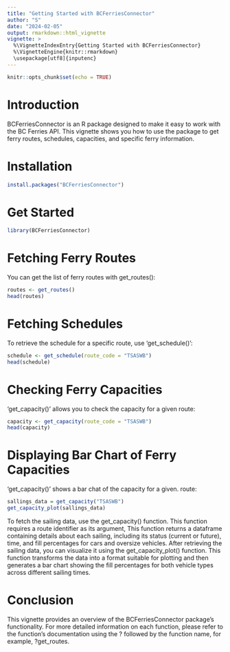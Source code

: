 ```yaml
---
title: "Getting Started with BCFerriesConnector"
author: "S"
date: "2024-02-05"
output: rmarkdown::html_vignette
vignette: >
  %\VignetteIndexEntry{Getting Started with BCFerriesConnector}
  %\VignetteEngine{knitr::rmarkdown}
  \usepackage[utf8]{inputenc}
---
```


```r
knitr::opts_chunk$set(echo = TRUE)
```

# Introduction
BCFerriesConnector is an R package designed to make it easy to work with the BC Ferries API. This vignette shows you how to use the package to get ferry routes, schedules, capacities, and specific ferry information.


# Installation
```r
install.packages("BCFerriesConnector")
```


# Get Started
```r
library(BCFerriesConnector)
```


# Fetching Ferry Routes
You can get the list of ferry routes with get_routes():
```r
routes <- get_routes()
head(routes)
```


# Fetching Schedules
To retrieve the schedule for a specific route, use 'get_schedule()':
```r
schedule <- get_schedule(route_code = "TSASWB")
head(schedule)
```


# Checking Ferry Capacities
'get_capacity()' allows you to check the capacity for a given route:
```r
capacity <- get_capacity(route_code = "TSASWB")
head(capacity)
```


# Displaying Bar Chart of Ferry Capacities
'get_capacity()' shows a bar chat of the capacity for a given. route:
```r
sallings_data = get_capacity("TSASWB")
get_capacity_plot(sallings_data)
```
To fetch the sailing data, use the get_capacity() function. This function requires a route identifier as its argument, This function returns a dataframe containing details about each sailing, including its status (current or future), time, and fill percentages for cars and oversize vehicles. After retrieving the sailing data, you can visualize it using the get_capacity_plot() function. This function transforms the data into a format suitable for plotting and then generates a bar chart showing the fill percentages for both vehicle types across different sailing times. 



# Conclusion
This vignette provides an overview of the BCFerriesConnector package's functionality. For more detailed information on each function, please refer to the function's documentation using the ? followed by the function name, for example, ?get_routes.




